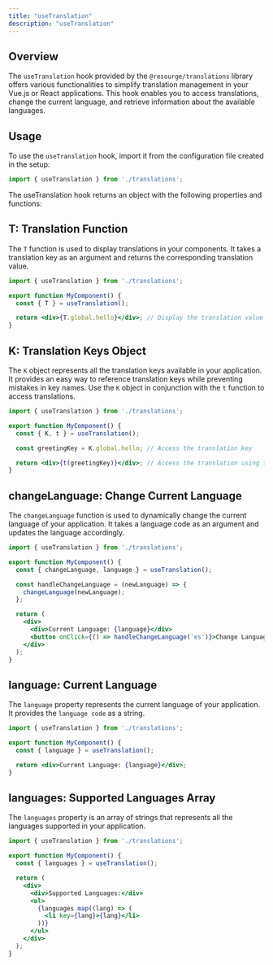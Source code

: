 ---
title: "useTranslation"
description: "useTranslation"
---

## Overview

The `useTranslation` hook provided by the `@resourge/translations` library offers various functionalities to simplify translation management in your Vue.js or React applications. This hook enables you to access translations, change the current language, and retrieve information about the available languages.

## Usage

To use the `useTranslation` hook, import it from the configuration file created in the setup:

```javascript
import { useTranslation } from './translations';
```

The useTranslation hook returns an object with the following properties and functions:

## T: Translation Function

The `T` function is used to display translations in your components. It takes a translation key as an argument and returns the corresponding translation value.

```jsx
import { useTranslation } from './translations';

export function MyComponent() {
  const { T } = useTranslation();

  return <div>{T.global.hello}</div>; // Display the translation value
}

```

## K: Translation Keys Object

The `K` object represents all the translation keys available in your application. It provides an easy way to reference translation keys while preventing mistakes in key names. Use the `K` object in conjunction with the `t` function to access translations.

```jsx
import { useTranslation } from './translations';

export function MyComponent() {
  const { K, t } = useTranslation();

  const greetingKey = K.global.hello; // Access the translation key

  return <div>{t(greetingKey)}</div>; // Access the translation using the key
}

```

## changeLanguage: Change Current Language

The `changeLanguage` function is used to dynamically change the current language of your application. It takes a language code as an argument and updates the language accordingly.

```jsx
import { useTranslation } from './translations';

export function MyComponent() {
  const { changeLanguage, language } = useTranslation();

  const handleChangeLanguage = (newLanguage) => {
    changeLanguage(newLanguage);
  };

  return (
    <div>
      <div>Current Language: {language}</div>
      <button onClick={() => handleChangeLanguage('es')}>Change Language to Spanish</button>
    </div>
  );
}

```

## language: Current Language

The `language` property represents the current language of your application. It provides the `language code` as a string.

```jsx
import { useTranslation } from './translations';

export function MyComponent() {
  const { language } = useTranslation();

  return <div>Current Language: {language}</div>;
}

```

## languages: Supported Languages Array

The `languages` property is an array of strings that represents all the languages supported in your application.

```jsx
import { useTranslation } from './translations';

export function MyComponent() {
  const { languages } = useTranslation();

  return (
    <div>
      <div>Supported Languages:</div>
      <ul>
        {languages.map((lang) => (
          <li key={lang}>{lang}</li>
        ))}
      </ul>
    </div>
  );
}
```
